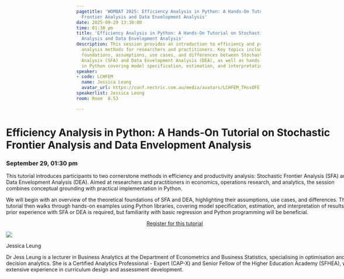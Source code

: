```yaml
---
pagetitle: 'WOMBAT 2025: Efficiency Analysis in Python: A Hands-On Tutorial on Stochastic
  Frontier Analysis and Data Envelopment Analysis'
date: 2025-09-29 13:30:00
time: 01:30 pm
title: 'Efficiency Analysis in Python: A Hands-On Tutorial on Stochastic Frontier
  Analysis and Data Envelopment Analysis'
description: This session provides an introduction to efficiency and productivity
  analysis methods for researchers and practitioners. Key topics include the theoretical
  foundations, assumptions, use cases, and differences between Stochastic Frontier
  Analysis (SFA) and Data Envelopment Analysis (DEA), as well as hands-on examples
  in Python covering model specification, estimation, and interpretation.
speaker:
- code: LCHFEM
  name: Jessica Leung
  avatar_url: https://conf.nectric.com.au/media/avatars/LCHFEM_THssOFE.jpeg
speakerlist: Jessica Leung
room: Room  8.53

---
```


:::::: {.grid style="width: 100vw;  transform: translateX(-20%);"}
::: {#sponsors_banner .g-col-12 .title}
# Efficiency Analysis in Python: A Hands-On Tutorial on Stochastic Frontier Analysis and Data Envelopment Analysis

### September 29, 01:30 pm
:::

::: {.g-col-12 .full_text_block style="min-width: 640px; max-width:1080px; margin: 0 auto"}

This tutorial introduces participants to two cornerstone methods in efficiency and productivity analysis: Stochastic Frontier Analysis (SFA) and Data Envelopment Analysis (DEA). Aimed at researchers and practitioners in economics, operations research, and analytics, the session combines conceptual grounding with practical implementation in Python.

We will begin with an overview of the theoretical foundations of SFA and DEA, highlighting their assumptions, use cases, and differences. The tutorial then walks through hands-on examples using Python libraries, covering model specification, estimation, and interpretation of results. No prior experience with SFA or DEA is required, but familiarity with basic regression and Python programming will be beneficial.


:::{.register-btn style="width: 20%; margin: 0 auto; display: block"}
[Register for this tutorial](https://events.humanitix.com/wombat-2025-day-1-tutorials)
:::




::: speaker

:::{.speaker-header}
![](https://conf.nectric.com.au/media/avatars/LCHFEM_THssOFE.jpeg) 
:::

:::{.speaker-name}
Jessica Leung
:::

:::{.speaker-bio}
Dr Jess Leung is a lecturer in Business Analytics at the Department of Econometrics and Business Statistics, specialising in optimisation and decision analytics. She is a Certified Analytics Professional - Expert (CAP-X) and Senior Fellow of the Higher Education Academy (SFHEA), with extensive experience in curriculum design and assessment development.
:::

:::



:::

<div>

</div>
::::::

```{=html}
<style>
#title-block-header {
display: none !important;
}
</style>
```
